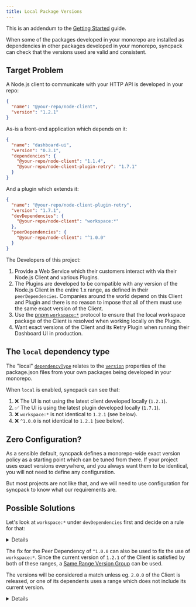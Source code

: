 ```yaml
---
title: Local Package Versions
---
```



This is an addendum to the [Getting Started](/syncpack/guide/getting-started) guide.

When some of the packages developed in your monorepo are installed as dependencies in other packages developed in your monorepo, syncpack can check that the versions used are valid and consistent.

## Target Problem

A Node.js client to communicate with your HTTP API is developed in your repo:

```json title="packages/node-client/package.json"
{
  "name": "@your-repo/node-client",
  "version": "1.2.1"
}
```

As-is a front-end application which depends on it:

```json title="apps/dashboard-ui/package.json"
{
  "name": "dashboard-ui",
  "version": "0.3.1",
  "dependencies": {
    "@your-repo/node-client": "1.1.4",
    "@your-repo/node-client-plugin-retry": "1.7.1"
  }
}
```

And a plugin which extends it:

```json title="packages/node-client-plugin-retry/package.json"
{
  "name": "@your-repo/node-client-plugin-retry",
  "version": "1.7.1",
  "devDependencies": {
    "@your-repo/node-client": "workspace:*"
  },
  "peerDependencies": {
    "@your-repo/node-client": "^1.0.0"
  }
}
```

The Developers of this project:

1. Provide a Web Service which their customers interact with via their Node.js Client and various Plugins.
1. The Plugins are developed to be compatible with any version of the Node.js Client in the entire 1.x range, as defined in their `peerDependencies`. Companies around the world depend on this Client and Plugin and there is no reason to impose that all of them must use the same exact version of the Client.
1. Use the [pnpm `workspace:*`]({import.meta.env.HREF_WORKSPACE_PROTOCOL}) protocol to ensure that the local workspace package of the Client is resolved when working locally on the Plugin.
1. Want exact versions of the Client and its Retry Plugin when running their Dashboard UI in production.

## The `local` dependency type

The "local" [`dependencyType`](/syncpack/config/dependency-types) relates to the [`version`]({import.meta.env.HREF_VERSION}) properties of the package.json files from your own packages being developed in your monorepo.

When `local` is enabled, syncpack can see that:

1. ❌ The UI is not using the latest client developed locally (`1.2.1`).
1. ✅ The UI is using the latest plugin developed locally (`1.7.1`).
1. ❌ `workspace:*` is not identical to `1.2.1` (see below).
1. ❌ `^1.0.0` is not identical to `1.2.1` (see below).

## Zero Configuration?

As a sensible default, syncpack defines a monorepo-wide exact version policy as a starting point which can be tuned from there. If your project uses exact versions everywhere, and you always want them to be identical, you will not need to define any configuration.

But most projects are not like that, and we will need to use configuration for syncpack to know what our requirements are.

## Possible Solutions

Let's look at `workspace:*` under `devDependencies` first and decide on a rule for that:

<Details title="Option 1: Pin local versions to `workspace:*`">

<PinWorkspaceExample level="h3" />

</Details>

The fix for the Peer Dependency of `^1.0.0` can also be used to fix the use of `workspace:*`. Since the current version of `1.2.1` of the Client is satisfied by both of these ranges, a [Same Range Version Group](/syncpack/config/version-groups/same-range) can be used.

The versions will be considered a match unless eg. `2.0.0` of the Client is released, or one of its dependents uses a range which does not include its current version.

<Details title="Option 2: Check that a dependency's semver ranges always match">

  <SameRangeExample level="h3" />
</Details>
